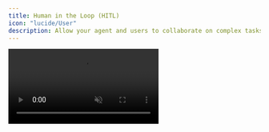 ```yaml
---
title: Human in the Loop (HITL)
icon: "lucide/User"
description: Allow your agent and users to collaborate on complex tasks.
---
```


<video src="/images/coagents/human-in-the-loop-example.mp4" className="rounded-lg shadow-xl" loop inline controls autoPlay muted />

<Callout>
  This video shows an example of our [AI Travel App](/coagents/tutorials/ai-travel-app) using HITL to get user feedback.
</Callout>

## What is Human-in-the-Loop (HITL)?

Human-in-the-loop (HITL) allows agents to request human input or approval during execution, making AI systems more reliable and trustworthy. This pattern is essential when building AI applications that need to handle complex decisions or actions that require human judgment.

<Frame className="my-0">
    <img src="/images/coagents/coagents-hitl-infographic.png" alt="Agentic Copilot Human in the Loop" className="mt-4 mb-0 shadow-md" />
</Frame>

<Callout type="info">
  Learn more about HITL in [LangGraph's concept guide](https://langchain-ai.github.io/langgraph/concepts/human_in_the_loop/).
</Callout>

## When should I use this?

HITL combines the efficiency of AI with human judgment, creating a system that's both powerful and reliable. The key advantages include:

- **Quality Control**: Human oversight at critical decision points
- **Edge Cases**: Graceful handling of low-confidence situations
- **Expert Input**: Leverage human expertise when needed
- **Reliability**: More robust system for real-world use

## How can I use this?

Copilotkit provides two main approaches for HITL LangGraph workflows - interrupt and node-based.

<Callout>
  Unsure which approach to use? We recommend starting with the [Interrupt](/coagents/human-in-the-loop/interrupt-flow) flow.
</Callout>

<CTACards
  columns={2}
  cards={[
    {
      icon: Pause,
      title: "Interrupt",
      description: "Utilize LangGraph's interrupt function to pause the agent and wait for user input.",
      href: "/coagents/human-in-the-loop/interrupt-flow"
    },
    {
      icon: Share2,
      title: "Node-based",
      description: "Utilize nodes and tools to create LLM driven Human-in-the-Loop workflows.",
      href: "/coagents/human-in-the-loop/node-flow"
    }
  ]}
/>
